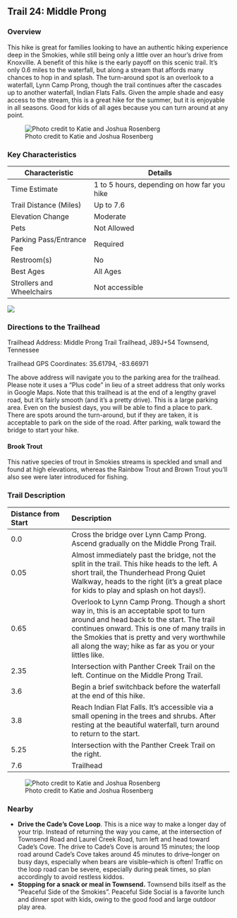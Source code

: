 ## Trail 24: Middle Prong

### Overview

This hike is great for families looking to have an authentic hiking experience deep in the Smokies, while still being only a little over an hour's drive from Knoxville. A benefit of this hike is the early payoff on this scenic trail. It's only 0.6 miles to the waterfall, but along a stream that affords many chances to hop in and splash. The turn-around spot is an overlook to a waterfall, Lynn Camp Prong, though the trail continues after the cascades up to another waterfall, Indian Flats Falls. Given the ample shade and easy access to the stream, this is a great hike for the summer, but it is enjoyable in all seasons. Good for kids of all ages because you can turn around at any point.

![Photo credit to Katie and Joshua Rosenberg](img/trail-24-figure-01.jpg)

### Key Characteristics

| **Characteristic**        | **Details**                                 |
|---------------------------|---------------------------------------------|
| Time Estimate             | 1 to 5 hours, depending on how far you hike |
| Trail Distance (Miles)    | Up to 7.6                                   |
| Elevation Change          | Moderate                                    |
| Pets                      | Not Allowed                                 |
| Parking Pass/Entrance Fee | Required                                    |
| Restroom(s)               | No                                          |
| Best Ages                 | All Ages                                    |
| Strollers and Wheelchairs | Not accessible                              |

![](maps/trail-24-map.jpeg)

### Directions to the Trailhead

Trailhead Address: Middle Prong Trail Trailhead, J89J+54 Townsend, Tennessee

Trailhead GPS Coordinates: 35.61794, -83.66971

The above address will navigate you to the parking area for the trailhead. Please note it uses a "Plus code" in lieu of a street address that only works in Google Maps. Note that this trailhead is at the end of a lengthy gravel road, but it's fairly smooth (and it's a pretty drive). This is a large parking area. Even on the busiest days, you will be able to find a place to park. There are spots around the turn-around, but if they are taken, it is acceptable to park on the side of the road. After parking, walk toward the bridge to start your hike.

::: {.callout-note appearance="simple" icon="true"}
#### Brook Trout

This native species of trout in Smokies streams is speckled and small and found at high elevations, whereas the Rainbow Trout and Brown Trout you'll also see were later introduced for fishing.
:::

### Trail Description

| Distance from Start | Description                                                                                                                                                                                                                                                                                    |
|:-------------------|:---------------------------------------------------|
| 0.0                 | Cross the bridge over Lynn Camp Prong. Ascend gradually on the Middle Prong Trail.                                                                                                                                                                                                             |
| 0.05                | Almost immediately past the bridge, not the split in the trail. This hike heads to the left. A short trail, the Thunderhead Prong Quiet Walkway, heads to the right (it's a great place for kids to play and splash on hot days!).                                                             |
| 0.65                | Overlook to Lynn Camp Prong. Though a short way in, this is an acceptable spot to turn around and head back to the start. The trail continues onward. This is one of many trails in the Smokies that is pretty and very worthwhile all along the way; hike as far as you or your littles like. |
| 2.35                | Intersection with Panther Creek Trail on the left. Continue on the Middle Prong Trail.                                                                                                                                                                                                         |
| 3.6                 | Begin a brief switchback before the waterfall at the end of this hike.                                                                                                                                                                                                                         |
| 3.8                 | Reach Indian Flat Falls. It's accessible via a small opening in the trees and shrubs. After resting at the beautiful waterfall, turn around to return to the start.                                                                                                                            |
| 5.25                | Intersection with the Panther Creek Trail on the right.                                                                                                                                                                                                                                        |
| 7.6                 | Trailhead                                                                                                                                                                                                                                                                                      |

![Photo credit to Katie and Joshua Rosenberg](img/jo%20middle%20prong.jpg)

### Nearby

-   **Drive the Cade's Cove Loop**. This is a nice way to make a longer day of your trip. Instead of returning the way you came, at the intersection of Townsend Road and Laurel Creek Road, turn left and head toward Cade's Cove. The drive to Cade's Cove is around 15 minutes; the loop road around Cade's Cove takes around 45 minutes to drive--longer on busy days, especially when bears are visible--which is often! Traffic on the loop road can be severe, especially during peak times, so plan accordingly to avoid restless kiddos.
-   **Stopping for a snack or meal in Townsend.** Townsend bills itself as the "Peaceful Side of the Smokies". Peaceful Side Social is a favorite lunch and dinner spot with kids, owing to the good food and large outdoor play area.
